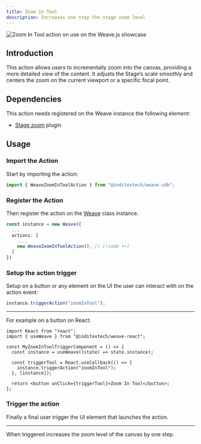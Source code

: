 ```yaml
---
title: Zoom In Tool
description: Increases one step the stage zoom level
---
```


![Zoom In Tool action on use on the Weave.js showcase](/images/actions/zoom-in-tool.gif)

## Introduction

This action allows users to incrementally zoom into the canvas, providing a more detailed
view of the content. It adjusts the Stage’s scale smoothly and centers the zoom
on the current viewport or a specific focal point.

## Dependencies

This action needs registered on the Weave instance the following element:

- [Stage zoom](/docs/main/build/plugins/stage-zoom) plugin

## Usage

<div className="fd-steps">

<div className="[&_h3]:fd-step">

### Import the Action

Start by importing the action:

```ts
import { WeaveZoomInToolAction } from "@inditextech/weave-sdk";
```

</div>

<div className='[&_h3]:fd-step'>

### Register the Action

Then register the action on the [Weave](/docs/sdk/api-reference/weave) class instance.

```ts
const instance = new Weave({
  ...
  actions: [
    ...,
    new WeaveZoomInToolAction(), // [!code ++]
  ]
})
```

</div>

<div className='[&_h3]:fd-step'>

### Setup the action trigger

Setup on a button or any element on the UI the user can interact with on the action event:

```ts
instance.triggerAction("zoomInTool");
```

---

For example on a button on React:

```tsx
import React from "react";
import { useWeave } from "@inditextech/weave-react";

const MyZoomInToolTriggerComponent = () => {
  const instance = useWeave((state) => state.instance);

  const triggerTool = React.useCallback(() => {
    instance.triggerAction("zoomInTool");
  }, [instance]);

  return <button onClick={triggerTool}>Zoom In Tool</button>;
};
```

### Trigger the action

Finally a final user trigger the UI element that launches the action.

---

When triggered increases the zoom level of the canvas by one step.

</div>

</div>
